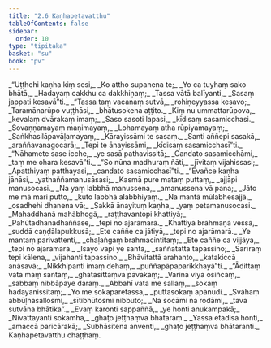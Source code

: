 ```yaml
---
title: "2.6 Kaṇhapetavatthu"
tableOfContents: false
sidebar:
  order: 10
type: "tipitaka"
basket: "su"
book: "pv"
---
```



<DynamicBreadcrumb />

<Division number="207" book="pv">

<Paragraph number="228" type="verses" book="pv">
_“Uṭṭhehi kaṇha kiṃ sesi,_  
_Ko attho supanena te;_  
_Yo ca tuyhaṃ sako bhātā,_  
_Hadayaṃ cakkhu ca dakkhiṇaṃ;_  
_Tassa vātā balīyanti,_  
_Sasaṃ jappati kesavā”ti._  

</Paragraph>

</Division>
<Division number="208" book="pv">

<Paragraph number="229" type="verses" book="pv">
_“Tassa taṃ vacanaṃ sutvā,_  
_rohiṇeyyassa kesavo;_  
_Taramānarūpo vuṭṭhāsi,_  
_bhātusokena aṭṭito._  

</Paragraph>

</Division>
<Division number="209" book="pv">

<Paragraph number="230" type="verses" book="pv">
_Kiṃ nu ummattarūpova,_  
_kevalaṃ dvārakaṃ imaṃ;_  
_Saso sasoti lapasi,_  
_kīdisaṃ sasamicchasi._  

</Paragraph>

</Division>
<Division number="210" book="pv">

<Paragraph number="231" type="verses" book="pv">
_Sovaṇṇamayaṃ maṇimayaṃ,_  
_Lohamayaṃ atha rūpiyamayaṃ;_  
_Saṅkhasilāpavāḷamayaṃ,_  
_Kārayissāmi te sasaṃ._  

</Paragraph>

</Division>
<Division number="211" book="pv">

<Paragraph number="232" type="verses" book="pv">
_Santi aññepi sasakā,_  
_araññavanagocarā;_  
_Tepi te ānayissāmi,_  
_kīdisaṃ sasamicchasī”ti._  

</Paragraph>

</Division>
<Division number="212" book="pv">

<Paragraph number="233" type="verses" book="pv">
_“Nāhamete sase icche,_  
_ye sasā pathavissitā;_  
_Candato sasamicchāmi,_  
_taṃ me ohara kesavā”ti._  

</Paragraph>

</Division>
<Division number="213" book="pv">

<Paragraph number="234" type="verses" book="pv">
_“So nūna madhuraṃ ñāti,_  
_jīvitaṃ vijahissasi;_  
_Apatthiyaṃ patthayasi,_  
_candato sasamicchasī”ti._  

</Paragraph>

</Division>
<Division number="214" book="pv">

<Paragraph number="235" type="verses" book="pv">
_“Evañce kaṇha jānāsi,_  
_yathaññamanusāsasi;_  
_Kasmā pure mataṃ puttaṃ,_  
_ajjāpi manusocasi._  

</Paragraph>

</Division>
<Division number="215" book="pv">

<Paragraph number="236" type="verses" book="pv">
_Na yaṃ labbhā manussena,_  
_amanussena vā pana;_  
_Jāto me mā mari putto,_  
_kuto labbhā alabbhiyaṃ._  

</Paragraph>

</Division>
<Division number="216" book="pv">

<Paragraph number="237" type="verses" book="pv">
_Na mantā mūlabhesajjā,_  
_osadhehi dhanena vā;_  
_Sakkā ānayituṃ kaṇha,_  
_yaṃ petamanusocasi._  

</Paragraph>

</Division>
<Division number="217" book="pv">

<Paragraph number="238" type="verses" book="pv">
_Mahaddhanā mahābhogā,_  
_raṭṭhavantopi khattiyā;_  
_Pahūtadhanadhaññāse,_  
_tepi no ajarāmarā._  

</Paragraph>

</Division>
<Division number="218" book="pv">

<Paragraph number="239" type="verses" book="pv">
_Khattiyā brāhmaṇā vessā,_  
_suddā caṇḍālapukkusā;_  
_Ete caññe ca jātiyā,_  
_tepi no ajarāmarā._  

</Paragraph>

</Division>
<Division number="219" book="pv">

<Paragraph number="240" type="verses" book="pv">
_Ye mantaṃ parivattenti,_  
_chaḷaṅgaṃ brahmacintitaṃ;_  
_Ete caññe ca vijjāya,_  
_tepi no ajarāmarā._  

</Paragraph>

</Division>
<Division number="220" book="pv">

<Paragraph number="241" type="verses" book="pv">
_Isayo vāpi ye santā,_  
_saññatattā tapassino;_  
_Sarīraṃ tepi kālena,_  
_vijahanti tapassino._  

</Paragraph>

</Division>
<Division number="221" book="pv">

<Paragraph number="242" type="verses" book="pv">
_Bhāvitattā arahanto,_  
_katakiccā anāsavā;_  
_Nikkhipanti imaṃ dehaṃ,_  
_puññapāpaparikkhayā”ti._  

</Paragraph>

</Division>
<Division number="222" book="pv">

<Paragraph number="243" type="verses" book="pv">
_“Ādittaṃ vata maṃ santaṃ,_  
_ghatasittaṃva pāvakaṃ;_  
_Vārinā viya osiñcaṃ,_  
_sabbaṃ nibbāpaye daraṃ._  

</Paragraph>

</Division>
<Division number="223" book="pv">

<Paragraph number="244" type="verses" book="pv">
_Abbahī vata me sallaṃ,_  
_sokaṃ hadayanissitaṃ;_  
_Yo me sokaparetassa,_  
_puttasokaṃ apānudi._  

</Paragraph>

</Division>
<Division number="224" book="pv">

<Paragraph number="245" type="verses" book="pv">
_Svāhaṃ abbūḷhasallosmi,_  
_sītibhūtosmi nibbuto;_  
_Na socāmi na rodāmi,_  
_tava sutvāna bhātika”._  

</Paragraph>

</Division>
<Division number="225" book="pv">

<Paragraph number="246" type="verses" book="pv">
_Evaṃ karonti sappaññā,_  
_ye honti anukampakā;_  
_Nivattayanti sokamhā,_  
_ghaṭo jeṭṭhaṃva bhātaraṃ._  

</Paragraph>

</Division>
<Division number="226" book="pv">

<Paragraph number="247" type="verses" book="pv">
_Yassa etādisā honti,_  
_amaccā paricārakā;_  
_Subhāsitena anventi,_  
_ghaṭo jeṭṭhaṃva bhātaranti._  


</Paragraph>
</Division>

<Paragraph number="248" type="center" book="pv">
Kaṇhapetavatthu chaṭṭhaṃ.
</Paragraph>
